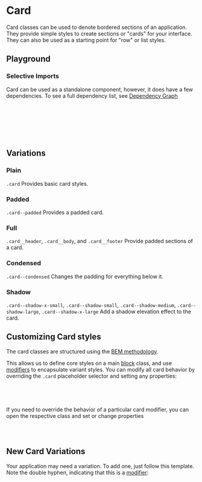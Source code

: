 

<Meta of={CardStories} />

# Card

<div
  dangerouslySetInnerHTML={{
    __html: createSourceCodeLink({ link: 'components/card.scss' }).outerHTML,
  }}
></div>

Card classes can be used to denote bordered sections of an application. They provide simple styles to create sections or "cards" for your interface. They can also be used as a starting point for "row" or list styles.

## Playground

<Canvas of={CardStories.Plain} />
<Controls of={CardStories.Plain} />

### Selective Imports

Card can be used as a standalone component, however, it does have a few dependencies. To see a full dependency list, see [Dependency Graph](?path=/docs/overview-selective-imports--docs#dependencies)

```css
// Depends on
@import '@rolemodel/optics/dist/scss/core/tokens';
@import '@rolemodel/optics/dist/scss/core/base';

// Component
@import '@rolemodel/optics/dist/scss/components/card';
```

## Variations

### Plain

`.card` Provides basic card styles.

<Canvas of={CardStories.Plain} />

### Padded

`.card--padded` Provides a padded card.

<Canvas of={CardStories.Padded} />

### Full

`.card__header`, `.card__body`, and `.card__footer` Provide padded sections of a card.

<Canvas of={CardStories.Full} />

### Condensed

`.card--condensed` Changes the padding for everything below it.

<Canvas of={CardStories.Condensed} />

### Shadow

`.card--shadow-x-small`, `.card--shadow-small`, `.card--shadow-medium`, `.card--shadow-large`, `.card--shadow-x-large` Add a shadow elevation effect to the card.

<Canvas of={CardStories.Shadow} />

## Customizing Card styles

<div
  dangerouslySetInnerHTML={{
    __html: createAlert({
      title: 'Important!',
      description: 'These patterns represent how to customize the style of the card for your project.',
    }).outerHTML,
  }}
></div>

The card classes are structured using the [BEM methodology](https://getbem.com/naming).

This allows us to define core styles on a main [block](https://getbem.com/naming/#block) class, and use [modifiers](https://getbem.com/naming/#modifier) to encapsulate variant styles. You can modify all card behavior by overriding the `.card` placeholder selector and setting any properties:

```css
.card {
  font-size: var(--op-font-2x-large);
}
```

If you need to override the behavior of a particular card modifier, you can open the respective class and set or change properties

```css
.??name??(lowerCase)--modifier {
}
```

## New Card Variations

<div
  dangerouslySetInnerHTML={{
    __html: createAlert({
      title: 'Important!',
      description: 'These patterns represent how to create new variations of the card for your project.',
    }).outerHTML,
  }}
></div>

Your application may need a variation. To add one, just follow this template. Note the double hyphen, indicating that this is a [modifier](https://getbem.com/naming/#modifier):

```css
.card--{name} {
  background-color:
  color:
}
```

```css
.card--purple {
  border-radius: var(--op-radius-large);
  font-size: var(--op-font-2x-large);

  .card__header {
    background-color: purple;
    color: white;
  }
}
```
